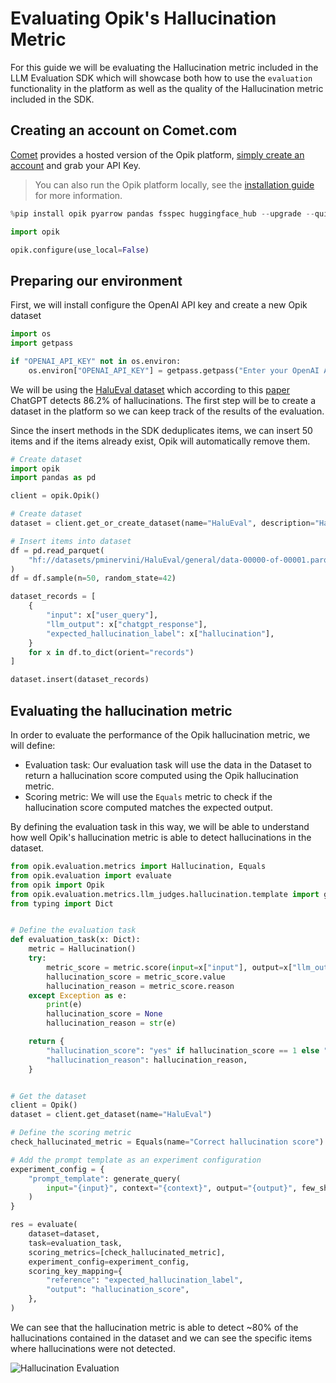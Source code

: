 # Evaluating Opik's Hallucination Metric

For this guide we will be evaluating the Hallucination metric included in the LLM Evaluation SDK which will showcase both how to use the `evaluation` functionality in the platform as well as the quality of the Hallucination metric included in the SDK.

## Creating an account on Comet.com

[Comet](https://www.comet.com/site/?from=llm&utm_source=opik&utm_medium=colab&utm_content=eval_hall&utm_campaign=opik) provides a hosted version of the Opik platform, [simply create an account](https://www.comet.com/signup?from=llm&utm_source=opik&utm_medium=colab&utm_content=eval_hall&utm_campaign=opik) and grab your API Key.

> You can also run the Opik platform locally, see the [installation guide](https://www.comet.com/docs/opik/self-host/overview/?from=llm&utm_source=opik&utm_medium=colab&utm_content=eval_hall&utm_campaign=opik) for more information.


```python
%pip install opik pyarrow pandas fsspec huggingface_hub --upgrade --quiet
```


```python
import opik

opik.configure(use_local=False)
```

## Preparing our environment

First, we will install configure the OpenAI API key and create a new Opik dataset


```python
import os
import getpass

if "OPENAI_API_KEY" not in os.environ:
    os.environ["OPENAI_API_KEY"] = getpass.getpass("Enter your OpenAI API key: ")
```

We will be using the [HaluEval dataset](https://huggingface.co/datasets/pminervini/HaluEval?library=pandas) which according to this [paper](https://arxiv.org/pdf/2305.11747) ChatGPT detects 86.2% of hallucinations. The first step will be to create a dataset in the platform so we can keep track of the results of the evaluation.

Since the insert methods in the SDK deduplicates items, we can insert 50 items and if the items already exist, Opik will automatically remove them.


```python
# Create dataset
import opik
import pandas as pd

client = opik.Opik()

# Create dataset
dataset = client.get_or_create_dataset(name="HaluEval", description="HaluEval dataset")

# Insert items into dataset
df = pd.read_parquet(
    "hf://datasets/pminervini/HaluEval/general/data-00000-of-00001.parquet"
)
df = df.sample(n=50, random_state=42)

dataset_records = [
    {
        "input": x["user_query"],
        "llm_output": x["chatgpt_response"],
        "expected_hallucination_label": x["hallucination"],
    }
    for x in df.to_dict(orient="records")
]

dataset.insert(dataset_records)
```

## Evaluating the hallucination metric

In order to evaluate the performance of the Opik hallucination metric, we will define:

- Evaluation task: Our evaluation task will use the data in the Dataset to return a hallucination score computed using the Opik hallucination metric.
- Scoring metric: We will use the `Equals` metric to check if the hallucination score computed matches the expected output.

By defining the evaluation task in this way, we will be able to understand how well Opik's hallucination metric is able to detect hallucinations in the dataset.


```python
from opik.evaluation.metrics import Hallucination, Equals
from opik.evaluation import evaluate
from opik import Opik
from opik.evaluation.metrics.llm_judges.hallucination.template import generate_query
from typing import Dict


# Define the evaluation task
def evaluation_task(x: Dict):
    metric = Hallucination()
    try:
        metric_score = metric.score(input=x["input"], output=x["llm_output"])
        hallucination_score = metric_score.value
        hallucination_reason = metric_score.reason
    except Exception as e:
        print(e)
        hallucination_score = None
        hallucination_reason = str(e)

    return {
        "hallucination_score": "yes" if hallucination_score == 1 else "no",
        "hallucination_reason": hallucination_reason,
    }


# Get the dataset
client = Opik()
dataset = client.get_dataset(name="HaluEval")

# Define the scoring metric
check_hallucinated_metric = Equals(name="Correct hallucination score")

# Add the prompt template as an experiment configuration
experiment_config = {
    "prompt_template": generate_query(
        input="{input}", context="{context}", output="{output}", few_shot_examples=[]
    )
}

res = evaluate(
    dataset=dataset,
    task=evaluation_task,
    scoring_metrics=[check_hallucinated_metric],
    experiment_config=experiment_config,
    scoring_key_mapping={
        "reference": "expected_hallucination_label",
        "output": "hallucination_score",
    },
)
```

We can see that the hallucination metric is able to detect ~80% of the hallucinations contained in the dataset and we can see the specific items where hallucinations were not detected.

![Hallucination Evaluation](https://raw.githubusercontent.com/comet-ml/opik/main/apps/opik-documentation/documentation/fern/img/cookbook/hallucination_metric_cookbook.png)


